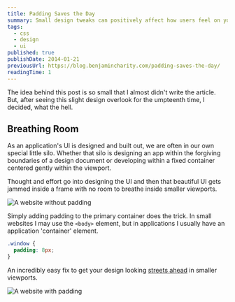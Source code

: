 ```yaml
---
title: Padding Saves the Day
summary: Small design tweaks can positively affect how users feel on your site.
tags:
  - css
  - design
  - ui
published: true
publishDate: 2014-01-21
previousUrl: https://blog.benjamincharity.com/padding-saves-the-day/
readingTime: 1
---
```


The idea behind this post is so small that I almost didn't write the article. But, after seeing this slight design
overlook for the umpteenth time, I decided, what the hell.

## Breathing Room

As an application's UI is designed and built out, we are often in our own special little silo. Whether that silo is
designing an app within the forgiving boundaries of a design document or developing within a fixed container
centered gently within the viewport.

Thought and effort go into designing the UI and then that beautiful UI gets jammed inside a frame with no room to
breathe inside smaller viewports.

![A website without padding](/images/blog/padding.jpg)

Simply adding padding to the primary container does the trick. In small websites I may use the `<body>` element, but
in applications I usually have an application 'container' element.

```css
.window {
  padding: 8px;
}
```

An incredibly easy fix to get your design looking [streets ahead][1] in smaller viewports.

![A website with padding](/images/blog/padding02.jpg)

[1]: https://youtu.be/rf1GSjo4zSY 'Streets ahead as defined by Pierce Hawthorne.'
